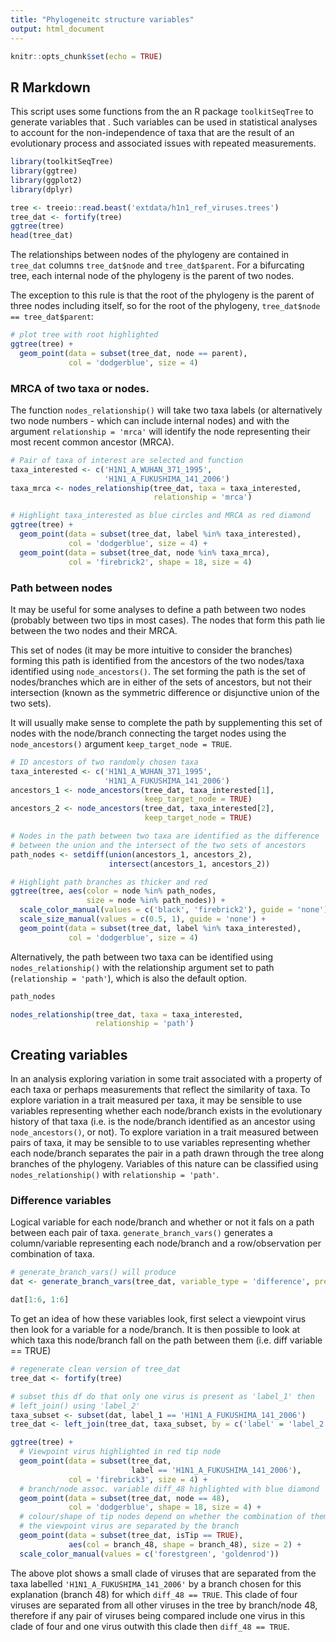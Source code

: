 ```yaml
---
title: "Phylogeneitc structure variables"
output: html_document
---
```


```r
knitr::opts_chunk$set(echo = TRUE)
```

## R Markdown

This script uses some functions from the an R package `toolkitSeqTree` to generate variables that . Such variables can be used in statistical analyses to account for the non-independence of taxa that are the result of an evolutionary process and associated issues with repeated measurements.

```r
library(toolkitSeqTree)
library(ggtree)
library(ggplot2)
library(dplyr)
```


```r
tree <- treeio::read.beast('extdata/h1n1_ref_viruses.trees')
tree_dat <- fortify(tree)
ggtree(tree)
head(tree_dat)
```

The relationships between nodes of the phylogeny are contained in `tree_dat` columns `tree_dat$node` and `tree_dat$parent`. For a bifurcating tree, each internal node of the phylogeny is the parent of two nodes.

The exception to this rule is that the root of the phylogeny is the parent of three nodes including itself, so for the root of the phylogeny, `tree_dat$node == tree_dat$parent`:

```r
# plot tree with root highlighted
ggtree(tree) +
  geom_point(data = subset(tree_dat, node == parent),
             col = 'dodgerblue', size = 4)
```

### MRCA of two taxa or nodes.

The function `nodes_relationship()` will take two taxa labels (or alternatively two node numbers - which can include internal nodes) and with the argument `relationship = 'mrca'` will identify the node representing their most recent common ancestor (MRCA).

```r
# Pair of taxa of interest are selected and function 
taxa_interested <- c('H1N1_A_WUHAN_371_1995',
                     'H1N1_A_FUKUSHIMA_141_2006')
taxa_mrca <- nodes_relationship(tree_dat, taxa = taxa_interested,
                                relationship = 'mrca')

# Highlight taxa_interested as blue circles and MRCA as red diamond 
ggtree(tree) +
  geom_point(data = subset(tree_dat, label %in% taxa_interested),
             col = 'dodgerblue', size = 4) +
  geom_point(data = subset(tree_dat, node %in% taxa_mrca),
             col = 'firebrick2', shape = 18, size = 4)
```

### Path between nodes

It may be useful for some analyses to define a path between two nodes (probably between two tips in most cases). The nodes  that form this path lie between the two nodes and their MRCA.

This set of nodes (it may be more intuitive to consider the branches) forming this path is identified from the ancestors of the two nodes/taxa identified using `node_ancestors()`. The set forming the path is the set of nodes/branches which are in either of the sets of ancestors, but not their intersection (known as the symmetric difference or disjunctive union of the two sets). 

It will usually make sense to complete the path by supplementing this set of nodes with the node/branch connecting the target nodes using the `node_ancestors()` argument `keep_target_node = TRUE`.

```r
# ID ancestors of two randomly chosen taxa 
taxa_interested <- c('H1N1_A_WUHAN_371_1995',
                     'H1N1_A_FUKUSHIMA_141_2006')
ancestors_1 <- node_ancestors(tree_dat, taxa_interested[1],
                              keep_target_node = TRUE)
ancestors_2 <- node_ancestors(tree_dat, taxa_interested[2],
                              keep_target_node = TRUE)

# Nodes in the path between two taxa are identified as the difference
# between the union and the intersect of the two sets of ancestors
path_nodes <- setdiff(union(ancestors_1, ancestors_2),
                      intersect(ancestors_1, ancestors_2))

# Highlight path branches as thicker and red
ggtree(tree, aes(color = node %in% path_nodes,
                 size = node %in% path_nodes)) +
  scale_color_manual(values = c('black', 'firebrick2'), guide = 'none') +
  scale_size_manual(values = c(0.5, 1), guide = 'none') +
  geom_point(data = subset(tree_dat, label %in% taxa_interested),
             col = 'dodgerblue', size = 4)
```

Alternatively, the path between two taxa can be identified using `nodes_relationship()` with the relationship argument set to path (`relationship = 'path'`), which is also the default option.

```r
path_nodes

nodes_relationship(tree_dat, taxa = taxa_interested,
                   relationship = 'path')
```

## Creating variables

In an analysis exploring variation in some trait associated with a property of each taxa or perhaps measurements that reflect the similarity of taxa. To explore variation in a trait measured per taxa, it may be sensible to use variables representing whether each node/branch exists in the evolutionary history of that taxa (i.e. is the node/branch identified as an ancestor using `node_ancestors()`, or not). To explore variation in a trait measured between pairs of taxa, it may be sensible to to use variables representing whether each node/branch separates the pair in a path drawn through the tree along branches of the phylogeny. Variables of this nature can be classified using `nodes_relationship()` with `relationship = 'path'`.

### Difference variables

Logical variable for each node/branch and whether or not it fals on a path between each pair of taxa. `generate_branch_vars()` generates a column/variable representing each node/branch and a row/observation per combination of taxa.

```r
# generate_branch_vars() will produce
dat <- generate_branch_vars(tree_dat, variable_type = 'difference', prefix = 'branch_')

dat[1:6, 1:6]
```

To get an idea of how these variables look, first select a viewpoint virus then look for a variable for a node/branch. It is then possible to look at which taxa this node/branch fall on the path between them (i.e. diff variable == TRUE)

```r
# regenerate clean version of tree_dat
tree_dat <- fortify(tree)

# subset this df do that only one virus is present as 'label_1' then
# left_join() using 'label_2'
taxa_subset <- subset(dat, label_1 == 'H1N1_A_FUKUSHIMA_141_2006')
tree_dat <- left_join(tree_dat, taxa_subset, by = c('label' = 'label_2'))

ggtree(tree) +
  # Viewpoint virus highlighted in red tip node
  geom_point(data = subset(tree_dat,
                           label == 'H1N1_A_FUKUSHIMA_141_2006'),
             col = 'firebrick3', size = 4) +
  # branch/node assoc. variable diff_48 highlighted with blue diamond
  geom_point(data = subset(tree_dat, node == 48),
             col = 'dodgerblue', shape = 18, size = 4) +
  # colour/shape of tip nodes depend on whether the combination of them and 
  # the viewpoint virus are separated by the branch
  geom_point(data = subset(tree_dat, isTip == TRUE),
             aes(col = branch_48, shape = branch_48), size = 2) +
  scale_color_manual(values = c('forestgreen', 'goldenrod'))
```

The above plot shows a small clade of viruses that are separated from the taxa labelled `'H1N1_A_FUKUSHIMA_141_2006'` by a branch chosen for this explanation (branch 48) for which `diff_48 == TRUE`. This clade of four viruses are separated from all other viruses in the tree by branch/node 48, therefore if any pair of viruses being compared include one virus in this clade of four and one virus outwith this clade then `diff_48 == TRUE`.

